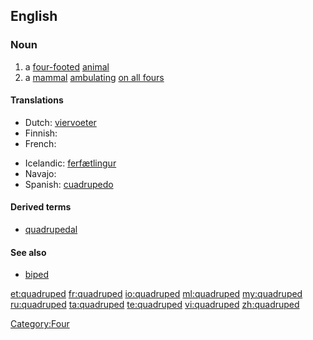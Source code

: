 ==English==

===Noun===
{{en-noun}}

# a [[four-footed]] [[animal]]
# a [[mammal]] [[ambulating]] [[on all fours]]

====Translations====
{{trans-top|a four-footed animal}}
* Dutch: [[viervoeter]] {{m}}
* Finnish: {{t-|fi|nelijalkainen}}
* French: {{t+|fr|quadrupède|m}}
{{trans-mid}}
* Icelandic: [[ferfætlingur]] {{m}}
* Navajo: {{tø|nv|naaldlooshii}}
* Spanish: [[cuadrupedo]] {{m}}
{{trans-bottom}}

====Derived terms====
* [[quadrupedal]]

====See also====
* [[biped]]

[[Category:Four]]

[[et:quadruped]]
[[fr:quadruped]]
[[io:quadruped]]
[[ml:quadruped]]
[[my:quadruped]]
[[ru:quadruped]]
[[ta:quadruped]]
[[te:quadruped]]
[[vi:quadruped]]
[[zh:quadruped]]